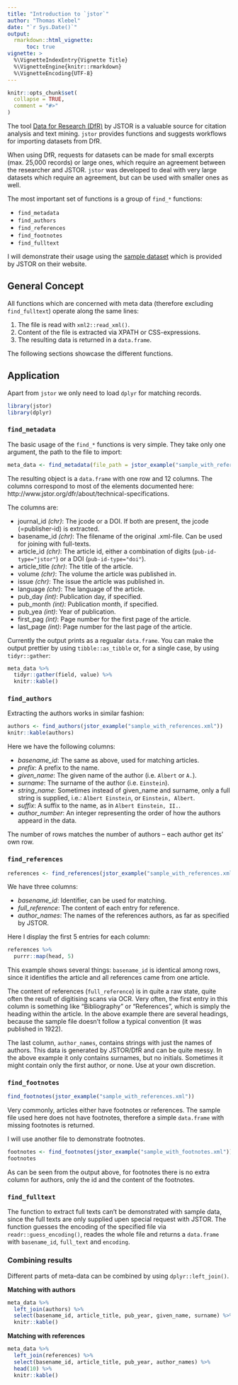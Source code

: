 ```yaml
---
title: "Introduction to `jstor`"
author: "Thomas Klebel"
date: "`r Sys.Date()`"
output:
  rmarkdown::html_vignette:
      toc: true
vignette: >
  %\VignetteIndexEntry{Vignette Title}
  %\VignetteEngine{knitr::rmarkdown}
  %\VignetteEncoding{UTF-8}
---
```


```r
knitr::opts_chunk$set(
  collapse = TRUE,
  comment = "#>"
)
```

The tool [Data for Research (DfR)](http://www.jstor.org/dfr/) by JSTOR is a
valuable source for citation analysis and text mining. `jstor`
provides functions and suggests workflows for importing
datasets from DfR.

When using DfR, requests for datasets can
be made for small excerpts (max. 25,000 records) or large ones, which require an
agreement between the researcher and JSTOR. `jstor` was developed to deal with
very large datasets which require an agreement, but can be used with smaller
ones as well.

The most important set of functions is a group of `find_*` functions:

- `find_metadata`
- `find_authors`
- `find_references`
- `find_footnotes`
- `find_fulltext`

I will demonstrate their usage using the
[sample dataset](http://www.jstor.org/dfr/about/sample-datasets)
which is provided by JSTOR on their website.

## General Concept
All functions which are concerned with meta data (therefore excluding
`find_fulltext`) operate along the same lines:

1. The file is read with `xml2::read_xml()`.
2. Content of the file is extracted via XPATH or CSS-expressions.
3. The resulting data is returned in a `data.frame`.

The following sections showcase the different functions.


## Application
Apart from `jstor` we only need to load `dplyr` for matching records.

```r
library(jstor)
library(dplyr)
```



### `find_metadata`
The basic usage of the `find_*` functions is very simple. They take only one 
argument, the path to the file to import:
```r
meta_data <- find_metadata(file_path = jstor_example("sample_with_references.xml"))
```

The resulting object is a `data.frame` with one row and 12 columns. The columns
correspond to most of the elements documented here: http://www.jstor.org/dfr/about/technical-specifications.

The columns are:

- journal_id *(chr)*: The jcode or a DOI. If both are present, the jcode (=publisher-id) is extracted.
- basename_id *(chr)*: The filename of the original .xml-file. Can be used for joining with full-texts.
- article_id *(chr)*: The article id, either a combination of digits (`pub-id-type="jstor"`) or a DOI (`pub-id-type="doi"`).
- article_title *(chr)*: The title of the article.
- volume *(chr)*: The volume the article was published in.
- issue *(chr)*: The issue the article was published in.
- language *(chr)*: The language of the article.
- pub_day *(int)*: Publication day, if specified.
- pub_month *(int)*: Publication month, if specified.
- pub_yea *(int)*: Year of publication.
- first_pag *(int)*: Page number for the first page of the article.
- last_page *(int)*: Page number for the last page of the article.

Currently the output prints as a regualar `data.frame`. You can make the output
prettier by using `tibble::as_tibble` or, for a single case, by using `tidyr::gather`:

```r
meta_data %>%
  tidyr::gather(field, value) %>% 
  knitr::kable()
```

### `find_authors`
Extracting the authors works in similar fashion:

```r
authors <- find_authors(jstor_example("sample_with_references.xml"))
knitr::kable(authors)
```

Here we have the following columns:

- *basename_id*: The same as above, used for matching articles.
- *prefix*: A prefix to the name.
- *given_name*: The given name of the author (i.e. `Albert` or `A.`).
- *surname*: The surname of the author (i.e. `Einstein`).
- *string_name*: Sometimes instead of given_name and surname, only a full string is
supplied, i.e.: `Albert Einstein`, or `Einstein, Albert`.
- *suffix*: A suffix to the name, as in `Albert Einstein, II.`.
- *author_number*: An integer representing the order of how the authors appeard in the data.

The number of rows matches the number of authors -- each author get its' own row.

### `find_references`
```r
references <- find_references(jstor_example("sample_with_references.xml"))
```

We have three columns:

- *basename_id*: Identifier, can be used for matching.
- *full_reference*: The content of each entry for reference.
- *author_names*: The names of the references authors, as far as specified by JSTOR.

Here I display the first 5 entries for each column:

```r
references %>% 
  purrr::map(head, 5)
```

This example shows several things: `basename_id` is identical among rows, since
it identifies the article and all references came from one article.

The content of references (`full_reference`) is in quite a raw state, quite often
the result of digitising scans via OCR. Very often, the first entry in this column
is something like "Bibliography" or "References", which is simply the heading 
within the article. In the above example there are several headings, because the
sample file doesn't follow a typical convention (it was published in 1922). 

The last column, `author_names`, contains strings with just the names of authors.
This data is generated by JSTOR/DfR and can be quite messy. In the above
example it only contains surnames, but no initials. Sometimes it might
contain only the first author, or none. Use at your own discretion.


### `find_footnotes`
```r
find_footnotes(jstor_example("sample_with_references.xml"))
```

Very commonly, articles either have footnotes or references. The sample file
used here does not have footnotes, therefore a simple `data.frame` with missing
footnotes is returned.

I will use another file to demonstrate footnotes.

```r
footnotes <- find_footnotes(jstor_example("sample_with_footnotes.xml"))
footnotes
```

As can be seen from the output above, for footnotes there is no extra column for
authors, only the id and the content of the footnotes.

### `find_fulltext`
The function to extract full texts can't be demonstrated with sample data, since
the full texts are only supplied upen special request with JSTOR. The function
guesses the encoding of the specified file via `readr::guess_encoding()`, reades
the whole file and returns a `data.frame` with `basename_id`, `full_text` and
`encoding`.

### Combining results
Different parts of meta-data can be combined by using `dplyr::left_join()`.

**Matching with authors**

```r
meta_data %>% 
  left_join(authors) %>%
  select(basename_id, article_title, pub_year, given_name, surname) %>% 
  knitr::kable()
```

**Matching with references**

```r
meta_data %>% 
  left_join(references) %>%
  select(basename_id, article_title, pub_year, author_names) %>% 
  head(10) %>% 
  knitr::kable()
```



